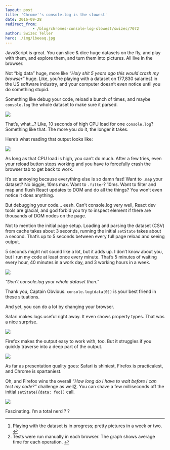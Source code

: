 ```yaml
---
layout: post
title: 'Chrome''s console.log is the slowest'
date: 2016-09-28
redirect_from: 
            - /blog/chromes-console-log-slowest/swizec/7072
author: Swizec Teller
hero: ./img/1beeaq.jpg
---
```

JavaScript is great. You can slice & dice huge datasets on the fly, and play with them, and explore them, and turn them into pictures. All live in the browser.

Not “big data” huge, more like _“Holy shit 5 years ago this would crash my browser”_ huge. Like, you’re playing with a dataset on 177,830 salaries[1](#fn1-30036 "see footnote") in the US software industry, and your computer doesn’t even notice until you do something stupid.

Something like debug your code, reload a bunch of times, and maybe `console.log` the whole dataset to make sure it parsed.

![](./img/JBjnr5J.gif)

That’s, what…? Like, 10 seconds of high CPU load for one `console.log`? Something like that. The more you do it, the longer it takes.

Here’s what reading that output looks like:

![](./img/SAsTfdq.gif)

As long as that CPU load is high, you can’t do much. After a few tries, even your reload button stops working and you have to forcefully crash the browser tab to get back to work.

It’s so annoying because everything else is so damn fast! Want to `.map` your dataset? No biggie, 10ms max. Want to `.filter`? 10ms. Want to filter and map and flush React updates to DOM and do all the things? You won’t even notice it does anything.

But debugging your code… eesh. Can’t console.log very well, React dev tools are glacial, and god forbid you try to inspect element if there are thousands of DOM nodes on the page.

Not to mention the initial page setup. Loading and parsing the dataset (CSV) from cache takes about 3 seconds, running the initial `setState` takes about a second. That’s up to 5 seconds between every full page reload and seeing output.

5 seconds might not sound like a lot, but it adds up. I don’t know about you, but I run my code at least once every minute. That’s 5 minutes of waiting every hour, 40 minutes in a work day, and 3 working hours in a week.

![](./img/1beeaq.jpg)

_“Don’t console.log your whole dataset then.”_

Thank you, Captain Obvious. `console.log(data[0])` is your best friend in these situations.

And yet, you can do a lot by changing your browser.

Safari makes logs useful right away. It even shows property types. That was a nice surprise.

![](./img/YRMRqhY.gif)

Firefox makes the output easy to work with, too. But it struggles if you quickly traverse into a deep part of the output.

![](./img/BSlHWdA.gif)

As far as presentation quality goes: Safari is shiniest, Firefox is practicalest, and Chrome is spartaniest.

Oh, and Firefox wins the overall _“How long do I have to wait before I can test my code?”_ challenge as well[2](#fn2-30036 "see footnote"). You can shave a few milliseconds off the initial `setState({data: foo})` call.

![](./img/o1xFBb0.png)

Fascinating. I’m a total nerd ? ?

* * *

1. Playing with the dataset is in progress; pretty pictures in a week or two. [↩︎](#fnr1-30036 "return to article")
2. Tests were run manually in each browser. The graph shows average time for each operation. [↩︎](#fnr2-30036 "return to article")